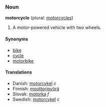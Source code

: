 ===Noun===
'''motorcycle''' (plural: [[motorcycles]])

# A motor-powered vehicle with two wheels.

====Synonyms====
*[[bike]]
*[[cycle]]
*[[motorbike]]

====Translations====
*Danish: [[motorcykel]] ''c''
*Finnish: [[moottoripyörä]]
*Slovak: [[motorka#Slovak|motorka]] ''f''
*Swedish: [[motorcykel]] ''c''